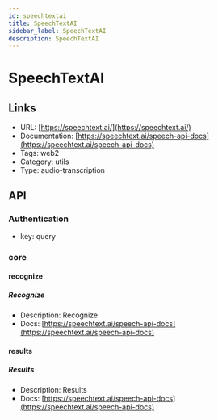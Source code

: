 ```yaml
---
id: speechtextai
title: SpeechTextAI
sidebar_label: SpeechTextAI
description: SpeechTextAI
---
```


# SpeechTextAI

## Links

* URL: [https://speechtext.ai/](https://speechtext.ai/)
* Documentation: [https://speechtext.ai/speech-api-docs](https://speechtext.ai/speech-api-docs)
* Tags: web2
* Category: utils
* Type: audio-transcription

## API

### Authentication

* key: query

### core

#### recognize

##### Recognize

* Description: Recognize
* Docs: [https://speechtext.ai/speech-api-docs](https://speechtext.ai/speech-api-docs)

#### results

##### Results

* Description: Results
* Docs: [https://speechtext.ai/speech-api-docs](https://speechtext.ai/speech-api-docs)

